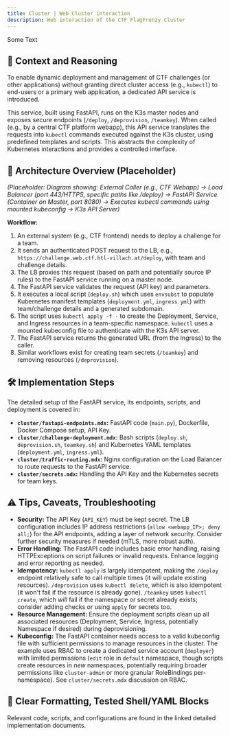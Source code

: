 ```yaml
---
title: Cluster | Web Cluster interaction
description: Web interaction of the CTF FlagFrenzy Cluster
---
```


Some Text

## 🧠 Context and Reasoning

To enable dynamic deployment and management of CTF challenges (or other applications) without granting direct cluster access (e.g., `kubectl`) to end-users or a primary web application, a dedicated API service is introduced.

This service, built using FastAPI, runs on the K3s master nodes and exposes secure endpoints (`/deploy`, `/deprovision`, `/teamkey`). When called (e.g., by a central CTF platform webapp), this API service translates the requests into `kubectl` commands executed against the K3s cluster, using predefined templates and scripts. This abstracts the complexity of Kubernetes interactions and provides a controlled interface.

## 🧱 Architecture Overview (Placeholder)

*(Placeholder: Diagram showing: External Caller (e.g., CTF Webapp) -> Load Balancer (port 443/HTTPS, specific paths like /deploy) -> FastAPI Service (Container on Master, port 8080) -> Executes kubectl commands using mounted kubeconfig -> K3s API Server)*

**Workflow:**

1.  An external system (e.g., CTF frontend) needs to deploy a challenge for a team.
2.  It sends an authenticated POST request to the LB, e.g., `https://challenge.web.ctf.htl-villach.at/deploy`, with team and challenge details.
3.  The LB proxies this request (based on path and potentially source IP rules) to the FastAPI service running on a master node.
4.  The FastAPI service validates the request (API key) and parameters.
5.  It executes a local script (`deploy.sh`) which uses `envsubst` to populate Kubernetes manifest templates (`deployment.yml`, `ingress.yml`) with team/challenge details and a generated subdomain.
6.  The script uses `kubectl apply -f -` to create the Deployment, Service, and Ingress resources in a team-specific namespace. `kubectl` uses a mounted kubeconfig file to authenticate with the K3s API server.
7.  The FastAPI service returns the generated URL (from the Ingress) to the caller.
8.  Similar workflows exist for creating team secrets (`/teamkey`) and removing resources (`/deprovision`).

## 🛠️ Implementation Steps

The detailed setup of the FastAPI service, its endpoints, scripts, and deployment is covered in:

* **`cluster/fastapi-endpoints.mdx`:** FastAPI code (`main.py`), Dockerfile, Docker Compose setup, API Key.
* **`cluster/challenge-deployment.mdx`:** Bash scripts (`deploy.sh`, `deprovision.sh`, `teamkey.sh`) and Kubernetes YAML templates (`deployment.yml`, `ingress.yml`).
* **`cluster/traffic-routing.mdx`:** Nginx configuration on the Load Balancer to route requests to the FastAPI service.
* **`cluster/secrets.mdx`:** Handling the API Key and the Kubernetes secrets for team keys.

## ⚠️ Tips, Caveats, Troubleshooting

* **Security:** The API Key (`API_KEY`) must be kept secret. The LB configuration includes IP address restrictions (`allow <webapp_IP>; deny all;`) for the API endpoints, adding a layer of network security. Consider further security measures if needed (mTLS, more robust auth).
* **Error Handling:** The FastAPI code includes basic error handling, raising HTTPExceptions on script failures or invalid requests. Enhance logging and error reporting as needed.
* **Idempotency:** `kubectl apply` is largely idempotent, making the `/deploy` endpoint relatively safe to call multiple times (it will update existing resources). `/deprovision` uses `kubectl delete`, which is also idempotent (it won't fail if the resource is already gone). `/teamkey` uses `kubectl create`, which *will* fail if the namespace or secret already exists; consider adding checks or using `apply` for secrets too.
* **Resource Management:** Ensure the deployment scripts clean up all associated resources (Deployment, Service, Ingress, potentially Namespace if desired) during deprovisioning.
* **Kubeconfig:** The FastAPI container needs access to a valid kubeconfig file with sufficient permissions to manage resources in the cluster. The example uses RBAC to create a dedicated service account (`deployer`) with limited permissions (`edit` role in `default` namespace, though scripts create resources in *new* namespaces, potentially requiring broader permissions like `cluster-admin` or more granular RoleBindings per-namespace). See `cluster/secrets.mdx` discussion on RBAC.

## 📄 Clear Formatting, Tested Shell/YAML Blocks

Relevant code, scripts, and configurations are found in the linked detailed implementation documents.